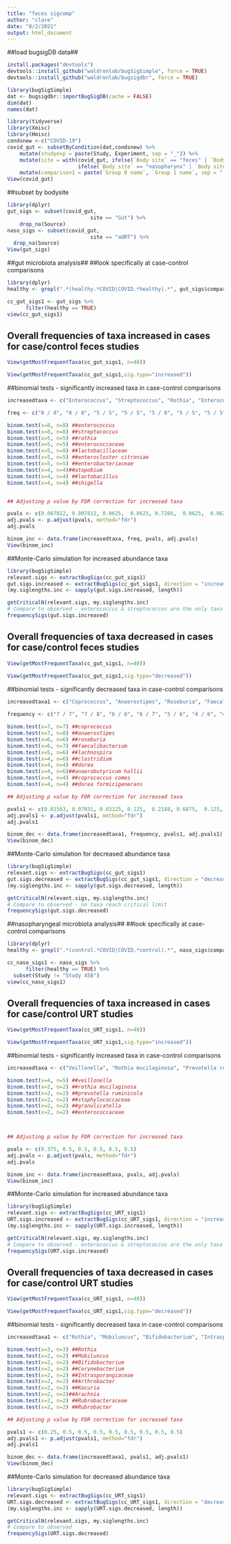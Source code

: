 ```yaml
---
title: "feces sigcomp"
author: "clare"
date: "8/2/2021"
output: html_document
---
```

##load bugsigDB data##
```r
install.packages("devtools")
devtools::install_github("waldronlab/bugSigSimple", force = TRUE)
devtools::install_github("waldronlab/bugsigdbr", force = TRUE)
```

```r
library(bugSigSimple)
dat <- bugsigdbr::importBugSigDB(cache = FALSE) 
dim(dat)
names(dat)
```

```r
library(tidyverse)
library(Xmisc)
library(Hmisc)
condsnew <-c("COVID-19")
covid_gut <- subsetByCondition(dat,condsnew) %>%
    mutate(studyexp = paste(Study, Experiment, sep = "_")) %>%
    mutate(site = with(covid_gut, ifelse(`Body site` == "feces" | `Body site` == "rectal", "Gut", 
                       ifelse(`Body site` == "nasopharynx" | `Body site` == "nasopharynx,oropharynx" | `Body site` == "oropharynx", "aURT",`Body site`)))) %>%
    mutate(comparison1 = paste(`Group 0 name`, `Group 1 name`, sep = " vs "))
View(covid_gut)  
```  
  
##subset by bodysite
```r
library(dplyr)
gut_sigs <- subset(covid_gut, 
                           site == "Gut") %>%
    drop_na(Source)
naso_sigs <- subset(covid_gut, 
                           site == "aURT") %>%
  drop_na(Source)
View(gut_sigs)
```

##gut microbiota analysis##
##look specifically at case-control comparisons
```r
library(dplyr)
healthy <- grepl(".*(healthy.*COVID|COVID.*healthy).*", gut_sigs$comparison1, ignore.case = TRUE)

cc_gut_sigs1 <- gut_sigs %>%
      filter(healthy == TRUE) 
view(cc_gut_sigs1)
```

## Overall frequencies of taxa increased in cases for case/control feces studies
```r
View(getMostFrequentTaxa(cc_gut_sigs1, n=40))

View(getMostFrequentTaxa(cc_gut_sigs1,sig.type="increased"))
```

##binomial tests - significantly increased taxa in case-control comparisons
```r

increasedtaxa <- c("Enterococcus", "Streptococcus", "Rothia", "Enterococcaceae", "Lactobacillaceae", "Enterocloster citroniae", "Enterobacteriaceae", "Atopobium", "Lactobacillus", "Shigella")

freq <- c("8 / 8", "8 / 8", "5 / 5", "5 / 5", "5 / 8", "5 / 5", "5 / 5", "4 / 4", "4 / 4", "4 / 4")

binom.test(x=8, n=8) ##enterococcus
binom.test(x=8, n=8) ##streptococcus
binom.test(x=5, n=5) ##rothia
binom.test(x=5, n=5) ##enterococcaceae
binom.test(x=5, n=8) ##lactobacillaceae
binom.test(x=5, n=5) ##enterocloster citroniae
binom.test(x=5, n=5) ##enterobacteriaceae
binom.test(x=4, n=4)##atopobium
binom.test(x=4, n=4) ##lactobacillus
binom.test(x=4, n=4) ##shigella


## Adjusting p value by FDR correction for increased taxa

pvals <- c(0.007812, 0.007812, 0.0625,  0.0625, 0.7266,  0.0625,  0.0625, 0.125, 0.125, 0.125)
adj.pvals <- p.adjust(pvals, method="fdr")
adj.pvals

binom_inc <- data.frame(increasedtaxa, freq, pvals, adj.pvals)
View(binom_inc)
```
##Monte-Carlo simulation for increased abundance taxa
```r
library(bugSigSimple)
relevant.sigs <- extractBugSigs(cc_gut_sigs1)
gut.sigs.increased <- extractBugSigs(cc_gut_sigs1, direction = "increased")
(my.siglengths.inc <- sapply(gut.sigs.increased, length))

getCriticalN(relevant.sigs, my.siglengths.inc)
# Compare to observed - enterococcus & streptococcus are the only taxa that equal the critical limit
frequencySigs(gut.sigs.increased)
```
## Overall frequencies of taxa decreased in cases for case/control feces studies
```r
View(getMostFrequentTaxa(cc_gut_sigs1, n=40))

View(getMostFrequentTaxa(cc_gut_sigs1,sig.type="decreased"))
```

##binomial tests - significantly decreased taxa in case-control comparisons
```r

increasedtaxa1 <- c("Coprococcus", "Anaerostipes", "Roseburia", "Faecalibacterium", "Lachnospira", "Clostridium", "Dorea", "Anaerobutyricum hallii", "Coprococcus comes", "Dorea formicigenerans")
 
frequency <- c("7 / 7", "7 / 8", "6 / 6", "6 / 7", "5 / 6", "4 / 6", "4 / 4", "4 / 6", "4 / 4", "4 / 4")

binom.test(x=7, n=7) ##coprococcus
binom.test(x=7, n=8) ##anaerostipes
binom.test(x=6, n=6) ##roseburia
binom.test(x=6, n=7) ##faecalibacterium
binom.test(x=5, n=6) ##lachnospira
binom.test(x=4, n=6) ##clostridium
binom.test(x=4, n=4) ##dorea
binom.test(x=4, n=6)##anaerobutyricum hallii
binom.test(x=4, n=4) ##coprococcus comes
binom.test(x=4, n=4) ##dorea formicigenerans

## Adjusting p value by FDR correction for increased taxa

pvals1 <- c(0.01563, 0.07031, 0.03125, 0.125,  0.2188, 0.6875,  0.125,  0.6875, 0.125, 0.125)
adj.pvals1 <- p.adjust(pvals1, method="fdr")
adj.pvals1

binom_dec <- data.frame(increasedtaxa1, frequency, pvals1, adj.pvals1)
View(binom_dec)
```

##Monte-Carlo simulation for decreased abundance taxa
```r
library(bugSigSimple)
relevant.sigs <- extractBugSigs(cc_gut_sigs1)
gut.sigs.decreased <- extractBugSigs(cc_gut_sigs1, direction = "decreased")
(my.siglengths.inc <- sapply(gut.sigs.decreased, length))

getCriticalN(relevant.sigs, my.siglengths.inc)
# Compare to observed - no taxa reach critical limit
frequencySigs(gut.sigs.decreased)
```

##nasopharyngeal microbiota analysis##
##look specifically at case-control comparisons
```r
library(dplyr)
healthy <- grepl(".*(control.*COVID|COVID.*control).*", naso_sigs$comparison1, ignore.case = TRUE)

cc_naso_sigs1 <- naso_sigs %>%
      filter(healthy == TRUE) %>%
  subset(Study != "Study 458")
view(cc_naso_sigs1)
```

## Overall frequencies of taxa increased in cases for case/control URT studies
```r
View(getMostFrequentTaxa(cc_URT_sigs1, n=40))

View(getMostFrequentTaxa(cc_URT_sigs1,sig.type="increased"))
```

##binomial tests - significantly increased taxa in case-control comparisons
```r

increasedtaxa <- c("Veillonella", "Rothia mucilaginosa", "Prevotella ruminicola", "Staphylococcaceae", "Granulicatella", "Enterococcaceae")

binom.test(x=4, n=5) ##veillonella
binom.test(x=2, n=2) ##rothia mucilaginosa
binom.test(x=2, n=2) ##prevotella ruminicola
binom.test(x=2, n=2) ##staphylococcaceae
binom.test(x=2, n=2) ##granulicatella
binom.test(x=2, n=2) ##enterococcaceae



## Adjusting p value by FDR correction for increased taxa

pvals <- c(0.375, 0.5, 0.5, 0.5, 0.5, 0.5)
adj.pvals <- p.adjust(pvals, method="fdr")
adj.pvals

binom_inc <- data.frame(increasedtaxa, pvals, adj.pvals)
View(binom_inc)
```

##Monte-Carlo simulation for increased abundance taxa
```r
library(bugSigSimple)
relevant.sigs <- extractBugSigs(cc_URT_sigs1)
URT.sigs.increased <- extractBugSigs(cc_URT_sigs1, direction = "increased")
(my.siglengths.inc <- sapply(URT.sigs.increased, length))

getCriticalN(relevant.sigs, my.siglengths.inc)
# Compare to observed - enterococcus & streptococcus are the only taxa that equal the critical limit
frequencySigs(URT.sigs.increased)
```

## Overall frequencies of taxa decreased in cases for case/control URT studies
```r
View(getMostFrequentTaxa(cc_URT_sigs1, n=40))

View(getMostFrequentTaxa(cc_URT_sigs1,sig.type="decreased"))
```

##binomial tests - significantly decreased taxa in case-control comparisons
```r

increasedtaxa1 <- c("Rothia", "Mobiluncus", "Bifidobacterium", "Intrasporangiaceae", "Arthrobacter", "Kocuria", "Arachnia", "Rubrobacteraceae", "Rubrobacter")

binom.test(x=3, n=3) ##Rothia
binom.test(x=2, n=2) ##Mobiluncus
binom.test(x=2, n=2) ##Bifidobacterium
binom.test(x=2, n=2) ##Corynebacterium
binom.test(x=2, n=2) ##Intrasporangiaceae
binom.test(x=2, n=2) ##Arthrobacter
binom.test(x=2, n=2) ##Kocuria
binom.test(x=2, n=2)##Arachnia
binom.test(x=2, n=2) ##Rubrobacteraceae
binom.test(x=2, n=2) ##Rubrobacter

## Adjusting p value by FDR correction for increased taxa

pvals1 <- c(0.25, 0.5, 0.5, 0.5, 0.5, 0.5, 0.5, 0.5, 0.5)
adj.pvals1 <- p.adjust(pvals1, method="fdr")
adj.pvals1

binom_dec <- data.frame(increasedtaxa1, pvals1, adj.pvals1)
View(binom_dec)
```

##Monte-Carlo simulation for decreased abundance taxa
```r
library(bugSigSimple)
relevant.sigs <- extractBugSigs(cc_URT_sigs1)
URT.sigs.decreased <- extractBugSigs(cc_URT_sigs1, direction = "decreased")
(my.siglengths.inc <- sapply(URT.sigs.decreased, length))

getCriticalN(relevant.sigs, my.siglengths.inc)
# Compare to observed 
frequencySigs(URT.sigs.decreased)
```
